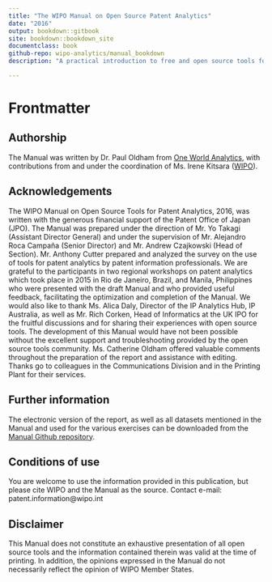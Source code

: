 ```yaml
--- 
title: "The WIPO Manual on Open Source Patent Analytics"
date: "2016"
output: bookdown::gitbook
site: bookdown::bookdown_site
documentclass: book
github-repo: wipo-analytics/manual_bookdown
description: "A practical introduction to free and open source tools for patent analytics."

---
```

# Frontmatter {-}

## Authorship

The Manual was written by Dr. Paul Oldham from [One World Analytics](http://oneworldanalytics.com/), with contributions from and under the coordination of Ms. Irene Kitsara ([WIPO](http://www.wipo.int/portal/en/index.html)).

## Acknowledgements 

The WIPO Manual on Open Source Tools for Patent Analytics, 2016, was written with the generous financial support of the Patent Office of Japan (JPO). The Manual was prepared under the direction of Mr. Yo Takagi (Assistant Director General) and under the supervision of Mr. Alejandro Roca Campaña (Senior Director) and Mr. Andrew Czajkowski (Head of Section). Mr. Anthony Cutter prepared and analyzed the survey on the use of tools for patent analytics by patent information professionals. We are grateful to the participants in two regional workshops on patent analytics which took place in 2015 in Rio de Janeiro, Brazil, and Manila, Philippines who were presented with the draft Manual and who provided useful feedback, facilitating the optimization and completion of the Manual. We would also like to thank Ms. Alica Daly, Director of the IP Analytics Hub, IP Australia, as well as Mr. Rich Corken, Head of Informatics at the UK IPO for the fruitful discussions and for sharing their experiences with open source tools. The development of this Manual would have not been possible without the excellent support and troubleshooting provided by the open source tools community.  Ms. Catherine Oldham offered valuable comments throughout the preparation of the report and assistance with editing.  Thanks go to colleagues in the Communications Division and in the Printing Plant for their services. 

## Further information

The electronic version of the report, as well as all datasets mentioned in the Manual and used for the various exercises can be downloaded from the [Manual Github repository](https://github.com/wipo-analytics). 

## Conditions of use

You are welcome to use the information provided in this publication, but please cite WIPO and the Manual as the source. Contact e-mail: patent.information@wipo.int 

## Disclaimer

This Manual does not constitute an exhaustive presentation of all open source tools and the information contained therein was valid at the time of printing.  In addition, the opinions expressed in the Manual do not necessarily reflect the opinion of WIPO Member States.
